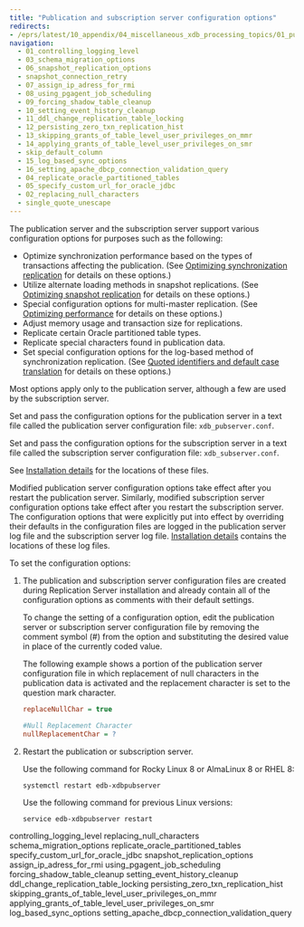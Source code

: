 ```yaml
---
title: "Publication and subscription server configuration options"
redirects:
- /eprs/latest/10_appendix/04_miscellaneous_xdb_processing_topics/01_publications_and_subscriptions_server_conf_options
navigation: 
  - 01_controlling_logging_level
  - 03_schema_migration_options
  - 06_snapshot_replication_options
  - snapshot_connection_retry
  - 07_assign_ip_adress_for_rmi
  - 08_using_pgagent_job_scheduling
  - 09_forcing_shadow_table_cleanup
  - 10_setting_event_history_cleanup
  - 11_ddl_change_replication_table_locking
  - 12_persisting_zero_txn_replication_hist
  - 13_skipping_grants_of_table_level_user_privileges_on_mmr
  - 14_applying_grants_of_table_level_user_privileges_on_smr
  - skip_default_column
  - 15_log_based_sync_options
  - 16_setting_apache_dbcp_connection_validation_query
  - 04_replicate_oracle_partitioned_tables
  - 05_specify_custom_url_for_oracle_jdbc
  - 02_replacing_null_characters
  - single_quote_unescape
---
```


<div id="publications_and_subscriptions_server_conf_options" class="registered_link"></div>

The publication server and the subscription server support various configuration options for purposes such as the following:

-   Optimize synchronization performance based on the types of transactions affecting the publication. (See [Optimizing synchronization replication](../../../05_smr_operation/08_optimizing_performance/02_optimize_sync_replication/#optimize_sync_replication) for details on these options.)
-   Utilize alternate loading methods in snapshot replications. (See [Optimizing snapshot replication](../../../05_smr_operation/08_optimizing_performance/01_optimizing_snapshot_replication/#optimizing_snapshot_replication) for details on these options.)
-   Special configuration options for multi-master replication. (See [Optimizing performance](../../../06_mmr_operation/10_optimizing_performance_mmr) for details on these options.)
-   Adjust memory usage and transaction size for replications.
-   Replicate certain Oracle partitioned table types.
-   Replicate special characters found in publication data.
-   Set special configuration options for the log-based method of synchronization replication. (See [Quoted identifiers and default case translation](../05_quoted_identifiers/#quoted_identifiers) for details on these options.)

Most options apply only to the publication server, although a few are used by the subscription server.

Set and pass the configuration options for the publication server in a text file called the publication server configuration file: `xdb_pubserver.conf`.

Set and pass the configuration options for the subscription server in a text file called the subscription server configuration file: `xdb_subserver.conf`.

See [Installation details](/eprs/latest/installing/installation_details) for the locations of these files.

Modified publication server configuration options take effect after you restart the publication server. Similarly, modified subscription server configuration options take effect after you restart the subscription server. The configuration options that were explicitly put into effect by overriding their defaults in the configuration files are logged in the publication server log file and the subscription server log file. [Installation details](/eprs/latest/installing/installation_details) contains the locations of these log files.

To set the configuration options: 

1.  The publication and subscription server configuration files are created during Replication Server installation and already contain all of the configuration options as comments with their default settings.

    To change the setting of a configuration option, edit the publication server or subscription server configuration file by removing the comment symbol (#) from the option and substituting the desired value in place of the currently coded value.

    The following example shows a portion of the publication server configuration file in which replacement of null characters in the publication data is activated and the replacement character is set to the question mark character.

    ```ini
    replaceNullChar = true

    #Null Replacement Character
    nullReplacementChar = ?
    ```

1.  Restart the publication or subscription server.

    Use the following command for Rocky Linux 8 or AlmaLinux 8 or RHEL 8:

    `systemctl restart edb-xdbpubserver`

    Use the following command for previous Linux versions:

    `service edb-xdbpubserver restart`

<div class="toctree" maxdepth="3">

controlling_logging_level replacing_null_characters schema_migration_options replicate_oracle_partitioned_tables specify_custom_url_for_oracle_jdbc snapshot_replication_options assign_ip_adress_for_rmi using_pgagent_job_scheduling forcing_shadow_table_cleanup setting_event_history_cleanup ddl_change_replication_table_locking persisting_zero_txn_replication_hist skipping_grants_of_table_level_user_privileges_on_mmr applying_grants_of_table_level_user_privileges_on_smr log_based_sync_options setting_apache_dbcp_connection_validation_query

</div>

